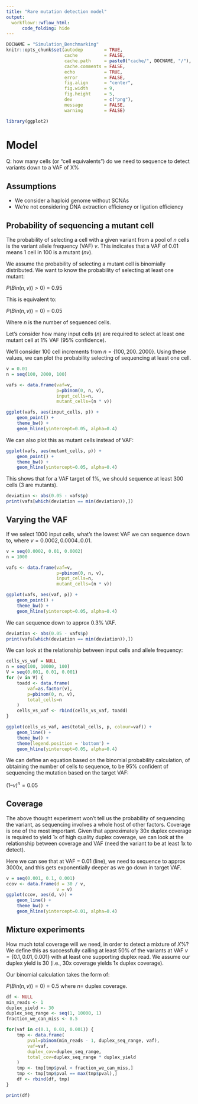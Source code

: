 ```yaml
---
title: "Rare mutation detection model"
output:
  workflowr::wflow_html:
      code_folding: hide
---
```


```r
DOCNAME = "Simulation_Benchmarking"
knitr::opts_chunk$set(autodep        = TRUE,
                      cache          = FALSE,
                      cache.path     = paste0("cache/", DOCNAME, "/"),
                      cache.comments = FALSE,
                      echo           = TRUE,
                      error          = FALSE,
                      fig.align      = "center",
                      fig.width      = 9,
                      fig.height     = 5,
                      dev            = c("png"),
                      message        = FALSE,
                      warning        = FALSE)
```

```r
library(ggplot2)
```

# Model

Q: how many cells (or "cell equivalents") do we need to sequence to detect variants down to a VAF of X%

## Assumptions

* We consider a haploid genome without SCNAs
* We're not considering DNA extraction efficiency or ligation efficiency

## Probability of sequencing a mutant cell

The probability of selecting a cell with a given variant from a pool of $n$ cells is the variant allele frequency (VAF) $v$. This indicates that a VAF of 0.01 means 1 cell in 100 is a mutant ($nv$). 

We assume the probability of selecting a mutant cell is binomially distributed. We want to know the probability of selecting at least one mutant:

$P(Bin(n, v)) > 0)$ = 0.95

This is equivalent to:

$P(Bin(n, v)) = 0)$ = 0.05

Where $n$ is the number of sequenced cells.

Let's consider how many input cells ($n$) are required to select at least one mutant cell at 1% VAF (95% confidence).

We'll consider 100 cell increments from $n = \{100, 200..2000\}$. Using these values, we can plot the probability selecting of sequencing at least one cell.

```r
v = 0.01
n = seq(100, 2000, 100)

vafs <- data.frame(vaf=v,
                   p=pbinom(0, n, v),
                   input_cells=n,
                   mutant_cells=(n * v))

ggplot(vafs, aes(input_cells, p)) +
    geom_point() +
    theme_bw() +
    geom_hline(yintercept=0.05, alpha=0.4)
```

We can also plot this as mutant cells instead of VAF:

```r
ggplot(vafs, aes(mutant_cells, p)) +
    geom_point() +
    theme_bw() +
    geom_hline(yintercept=0.05, alpha=0.4)
```

This shows that for a VAF target of 1%, we should sequence at least 300 cells (3 are mutants).

```r
deviation <- abs(0.05 - vafs$p)
print(vafs[which(deviation == min(deviation)),])
```

## Varying the VAF

If we select 1000 input cells, what's the lowest VAF we can sequence down to, where $v = {0.0002, 0.0004..0.01}$.

```r
v = seq(0.0002, 0.01, 0.0002)
n = 1000

vafs <- data.frame(vaf=v,
                   p=pbinom(0, n, v),
                   input_cells=n,
                   mutant_cells=(n * v))

ggplot(vafs, aes(vaf, p)) +
    geom_point() +
    theme_bw() +
    geom_hline(yintercept=0.05, alpha=0.4)
```

We can sequence down to approx 0.3% VAF. 

```r
deviation <- abs(0.05 - vafs$p)
print(vafs[which(deviation == min(deviation)),])
```

We can look at the relationship between input cells and allele frequency: 

```r
cells_vs_vaf = NULL
n = seq(100, 10000, 100)
V = seq(0.001, 0.01, 0.001)
for (v in V) {
    toadd <- data.frame(
        vaf=as.factor(v),
        p=pbinom(0, n, v),
        total_cells=n
    )
    cells_vs_vaf <- rbind(cells_vs_vaf, toadd)
}

ggplot(cells_vs_vaf, aes(total_cells, p, colour=vaf)) +
    geom_line() +
    theme_bw() +
    theme(legend.position = 'bottom') +
    geom_hline(yintercept=0.05, alpha=0.4)
```

We can define an equation based on the binomial probability calculation, of obtaining the number of cells to sequence, to be 95% confident of sequencing the mutation based on the target VAF:

$(1 – v) ^ n = 0.05$

## Coverage

The above thought experiment won't tell us the probability of sequencing the variant, as sequencing involves a whole host of other factors. Coverage is one of the most important. Given that approximately 30x duplex coverage is required to yield 1x of high quality duplex coverage, we can look at the relationship between coverage and VAF (need the variant to be at least 1x to detect).

Here we can see that at VAF = 0.01 (line), we need to sequence to approx 3000x, and this gets exponentially deeper as we go down in target VAF.

```r
v = seq(0.001, 0.1, 0.001)
ccov <- data.frame(d = 30 / v,
                   v = v)
ggplot(ccov, aes(d, v)) +
    geom_line() +
    theme_bw() +
    geom_hline(yintercept=0.01, alpha=0.4)
```
## Mixture experiments

How much total coverage will we need, in order to detect a mixture of $X\%?$ We define this as successfully calling at least 50\% of the variants at VAF $v = \{0.1, 0.01, 0.001\}$ with at least one supporting duplex read. We assume our duplex yield is 30 (i.e., 30x coverage yields 1x duplex coverage).

Our binomial calculation takes the form of:

$P(Bin(n, v)) = 0)$ = 0.5 where $n =$ duplex coverage.

```r
df <- NULL
min_reads <- 1
duplex_yield <- 30
duplex_seq_range <- seq(1, 10000, 1)
fraction_we_can_miss <- 0.5

for(vaf in c(0.1, 0.01, 0.001)) {
    tmp <- data.frame(
        pval=pbinom(min_reads - 1, duplex_seq_range, vaf),
        vaf=vaf,
        duplex_cov=duplex_seq_range,
        total_cov=duplex_seq_range * duplex_yield
    )
    tmp <- tmp[tmp$pval < fraction_we_can_miss,]
    tmp <- tmp[tmp$pval == max(tmp$pval),]
    df <- rbind(df, tmp)
}

print(df)
```

